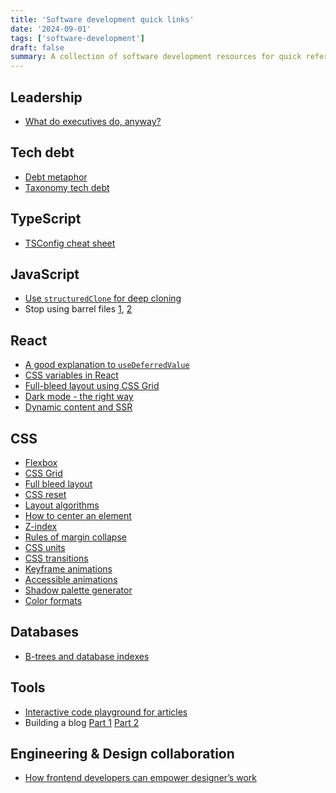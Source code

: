 ```yaml
---
title: 'Software development quick links'
date: '2024-09-01'
tags: ['software-development']
draft: false
summary: A collection of software development resources for quick reference.
---
```


## Leadership

- [What do executives do, anyway?](https://apenwarr.ca/log/20190926)

## Tech debt

- [Debt metaphor](https://wiki.c2.com/?WardExplainsDebtMetaphor)
- [Taxonomy tech debt](https://technology.riotgames.com/news/taxonomy-tech-debt)

## TypeScript

- [TSConfig cheat sheet](https://www.totaltypescript.com/tsconfig-cheat-sheet)

## JavaScript

- [Use `structuredClone` for deep cloning](https://developer.mozilla.org/en-US/docs/Web/API/structuredClone)
- Stop using barrel files [1](https://marvinh.dev/blog/speeding-up-javascript-ecosystem-part-7/), [2](https://tkdodo.eu/blog/please-stop-using-barrel-files)

## React

- [A good explanation to `useDeferredValue`](https://www.joshwcomeau.com/react/use-deferred-value/)
- [CSS variables in React](https://www.joshwcomeau.com/css/css-variables-for-react-devs/)
- [Full-bleed layout using CSS Grid](https://www.joshwcomeau.com/css/full-bleed/)
- [Dark mode - the right way](https://www.joshwcomeau.com/react/dark-mode/)
- [Dynamic content and SSR](https://www.joshwcomeau.com/react/the-perils-of-rehydration/)

## CSS

- [Flexbox](https://www.joshwcomeau.com/css/interactive-guide-to-flexbox/)
- [CSS Grid](https://www.joshwcomeau.com/css/interactive-guide-to-grid/)
- [Full bleed layout](https://www.joshwcomeau.com/css/full-bleed/)
- [CSS reset](https://www.joshwcomeau.com/css/custom-css-reset/)
- [Layout algorithms](https://www.joshwcomeau.com/css/understanding-layout-algorithms/)
- [How to center an element](https://www.joshwcomeau.com/css/center-a-div/)
- [Z-index](https://www.joshwcomeau.com/css/stacking-contexts/)
- [Rules of margin collapse](https://www.joshwcomeau.com/css/rules-of-margin-collapse/)
- [CSS units](https://www.joshwcomeau.com/css/surprising-truth-about-pixels-and-accessibility/)
- [CSS transitions](https://www.joshwcomeau.com/animation/css-transitions/)
- [Keyframe animations](https://www.joshwcomeau.com/animation/keyframe-animations/)
- [Accessible animations](https://www.joshwcomeau.com/react/prefers-reduced-motion/)
- [Shadow palette generator](https://www.joshwcomeau.com/shadow-palette/)
- [Color formats](https://www.joshwcomeau.com/css/color-formats/)

## Databases

- [B-trees and database indexes](https://planetscale.com/blog/btrees-and-database-indexes)

## Tools

- [Interactive code playground for articles](https://www.joshwcomeau.com/react/next-level-playground/)
- Building a blog [Part 1](https://www.joshwcomeau.com/blog/how-i-built-my-blog/) [Part 2](https://www.joshwcomeau.com/blog/how-i-built-my-blog-v2/)

## Engineering & Design collaboration

- [How frontend developers can empower designer’s work](https://www.smashingmagazine.com/2019/10/frontend-developers-empower-designers-work/)
